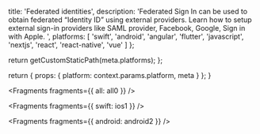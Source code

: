 
  title: 'Federated identities',
  description:
    'Federated Sign In can be used to obtain federated “Identity ID” using external providers. Learn how to setup external sign-in providers like SAML provider, Facebook, Google, Sign in with Apple. ',
  platforms: [
    'swift',
    'android',
    'angular',
    'flutter',
    'javascript',
    'nextjs',
    'react',
    'react-native',
    'vue'
  ]
};

  return getCustomStaticPath(meta.platforms);
};

  return {
    props: {
      platform: context.params.platform,
      meta
    }
  };
}


<Fragments fragments={{ all: all0 }} />


<Fragments fragments={{ swift: ios1 }} />


<Fragments fragments={{ android: android2 }} />
